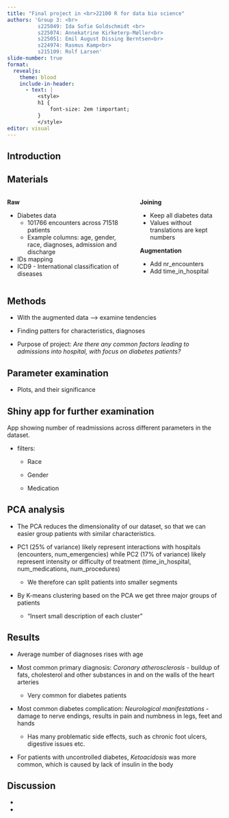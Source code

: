 ```yaml
---
title: "Final project in <br>22100 R for data bio science"
authors: 'Group 3: <br>
          s225049: Ida Sofie Goldschmidt <br>
          s225074: Annekatrine Kirketerp-Møller<br>
          s225051: Emil August Dissing Berntsen<br>
          s224974: Rasmus Kamp<br>
          s215109: Rolf Larsen'
slide-number: true
format: 
  revealjs: 
    theme: blood
    include-in-header:
      - text: |
          <style>
          h1 {
              font-size: 2em !important; 
          }
          </style>
editor: visual
---
```


## Introduction

## Materials

::::: columns
::: {.column width="60%"}
**Raw**

-   Diabetes data
    -   101766 encounters across 71518 patients
    -   Example columns: age, gender, race, diagnoses, admission and discharge
-   IDs mapping
-   ICD9 - International classification of diseases
:::

::: {.column width="40%"}
**Joining**

-   Keep all diabetes data
-   Values without translations are kept numbers

**Augmentation**

-   Add nr_encounters
-   Add time_in_hospital
:::
:::::

## Methods

-   With the augmented data ---\> examine tendencies

-   Finding patters for characteristics, diagnoses

-   Purpose of project: *Are there any common factors leading to admissions into hospital, with focus on diabetes patients?*

## Parameter examination

-   Plots, and their significance

## Shiny app for further examination

App showing number of readmissions across different parameters in the dataset.

-   filters:

    -   Race

    -   Gender

    -   Medication

## PCA analysis

::: r-fit-text
-   The PCA reduces the dimensionality of our dataset, so that we can easier group patients with similar characteristics.

-   PC1 (25% of variance) likely represent interactions with hospitals (encounters, num_emergencies) while PC2 (17% of variance) likely represent intensity or difficulty of treatment (time_in_hospital, num_medications, num_procedures)

    -   We therefore can split patients into smaller segments

-   By K-means clustering based on the PCA we get three major groups of patients

    -   "Insert small description of each cluster"
:::

## Results
::: r-fit-text
-   Average number of diagnoses rises with age

-   Most common primary diagnosis: *Coronary atherosclerosis* - buildup of fats, cholesterol and other substances in and on the walls of the heart arteries

    -   Very common for diabetes patients

-   Most common diabetes complication: *Neurological manifestations* - damage to nerve endings, results in pain and numbness in legs, feet and hands

    -   Has many problematic side effects, such as chronic foot ulcers, digestive issues etc.

-   For patients with uncontrolled diabetes, *Ketoacidosis* was more common, which is caused by lack of insulin in the body
:::

## Discussion

-   

-   
